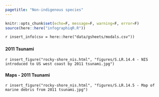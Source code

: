 ```yaml
---
pagetitle: "Non-indigenous species"
---
```


```r
knitr::opts_chunk$set(echo=F, message=F, warning=F, error=F)
source(here::here("infographiqR.R"))
```

`r insert_info(csv = here::here("data/gsheets/modals.csv"))`


### {.tabset}

#### 2011 Tsunami

`r insert_figure("rocky-shore_nis.html", "figures/S.LR.14.4 - NIS introduced to US west coast by 2011 tsunami.jpg")`

#### Maps - 2011 Tsunami

`r insert_figure("rocky-shore_nis.html", "figures/S.LR.14.5 - Map of marine debris from 2011 tsunami.jpg")`
